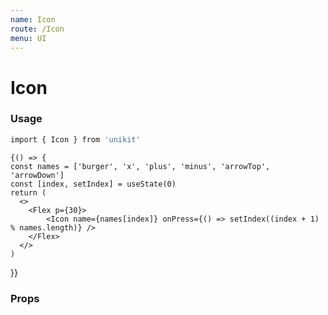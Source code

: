 ```yaml
---
name: Icon
route: /Icon
menu: UI
---
```



# Icon

### Usage

```bash
import { Icon } from 'unikit'
```


<Playground>
    
    {() => {
    const names = ['burger', 'x', 'plus', 'minus', 'arrowTop', 'arrowDown']
    const [index, setIndex] = useState(0)
    return (
      <>
        <Flex p={30}>
            <Icon name={names[index]} onPress={() => setIndex((index + 1) % names.length)} />
        </Flex>
      </>
    )
  }}
</Playground>

### Props

<Props of={Icon} />
